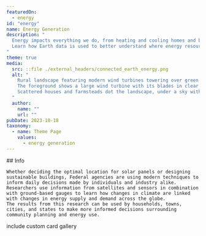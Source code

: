 ```yaml
---
featuredOn:
  - energy
id: "energy"
name: Energy Generation
description: "
  Energy impacts everything we do, from heating and cooling homes and buildings, to providing development opportunities and improving quality of life.
  Learn how Earth data is used to better understand where energy resources exist and how they are impacted by physical environmental conditions, weather, and climate.
"
theme: true
media:
  src: ::file ./external_headers/connected_earth_energy.png
  alt: "
    Rural landscape featuring modern wind turbines towering over green hills.
    The foreground shows a large wind turbine with its blades in clear focus, while additional turbines line the rolling hills in the background.
    Scattered houses and farmsteads dot the landscape, under a sky with fluffy white clouds.
  "
  author:
    name: ""
    url: ""
pubDate: 2023-10-18
taxonomy:
  - name: Theme Page
    values:
      - energy generation
---
```


<Block>
  <Prose>
    ## Info

    Whether deciding the optimal location for solar panels or designing sustainable buildings, Federal agencies are using modern techniques to inform daily decisions made by individuals and industry alike.
    Researchers use information from satellites and sensors in combination with ground-based gauges to learn how changes in climate are linked with changes in energy supply and demand across the globe.
    The results from this research can be used by households, towns, cities, and states to make more informed decisions surrounding community planning and energy use.
  </Prose>
</Block>

<Block type="wide">
  <Prose> include custom card gallery </Prose>
</Block>